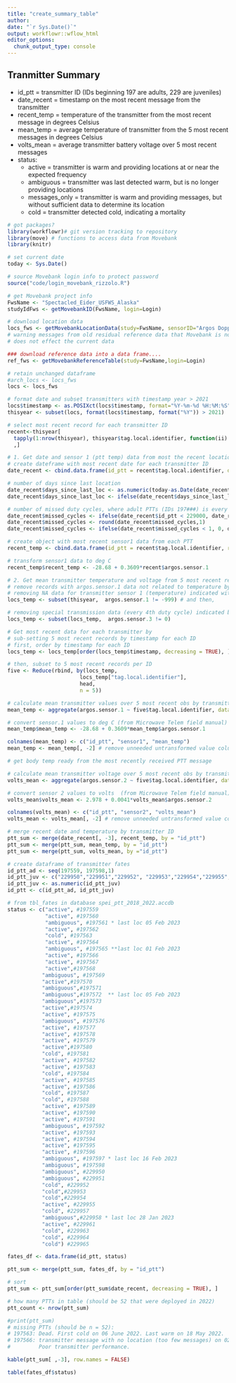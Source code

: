 ```yaml
---
title: "create_summary_table"
author: 
date: "`r Sys.Date()`"
output: workflowr::wflow_html
editor_options:
  chunk_output_type: console
---
```


## Tranmitter Summary

* id_ptt = transmitter ID (IDs beginning 197 are adults, 229 are juveniles)
* date_recent = timestamp on the most recent message from the transmitter
* recent_temp = temperature of the transmitter from the most recent message in degrees Celsius
* mean_temp = average temperature of transmitter from the 5 most recent messages in degrees Celsius
* volts_mean = average transmitter battery voltage over 5 most recent messages
* status: 
  + active = transmitter is warm and providing locations at or near the expected frequency
  + ambiguous = transmitter was last detected warm, but is no longer providing locations
  + messages_only = transmitter is warm and providing messages, but without sufficient data to determine its location
  + cold = transmitter detected cold, indicating a mortality
        

```r
# got packages?
library(workflowr)# git version tracking to repository
library(move) # functions to access data from Movebank
library(knitr)
```

```r
# set current date
today <- Sys.Date()

# source Movebank login info to protect password
source("code/login_movebank_rizzolo.R")

# get Movebank project info
FwsName <- "Spectacled_Eider_USFWS_Alaska"
studyIdFws <- getMovebankID(FwsName, login=Login)

# download location data
locs_fws <- getMovebankLocationData(study=FwsName, sensorID="Argos Doppler Shift", login=Login, includeOutliers=TRUE)
# warning messages from old residual reference data that Movebank is not deleting with each new ref data upload, for some reason
# does not effect the current data

### download reference data into a data frame....
ref_fws <- getMovebankReferenceTable(study=FwsName,login=Login)

# retain unchanged dataframe
#arch_locs <- locs_fws
locs <- locs_fws

# format date and subset transmitters with timestamp year > 2021
locs$timestamp <- as.POSIXct(locs$timestamp, format="%Y-%m-%d %H:%M:%S", tz = 'UTC')
thisyear <- subset(locs, format(locs$timestamp, format("%Y")) > 2021)

# select most recent record for each transmitter ID
recent<-thisyear[
  tapply(1:nrow(thisyear), thisyear$tag.local.identifier, function(ii) ii[which.max(thisyear$timestamp[ii])])
  ,]

# 1. Get date and sensor 1 (ptt temp) data from most the recent location for each transmitter ID ####
# create dateframe with most recent date for each transmitter ID
date_recent <- cbind.data.frame(id_ptt = recent$tag.local.identifier, date_recent = recent$timestamp)

# number of days since last location
date_recent$days_since_last_loc <- as.numeric(today-as.Date(date_recent$date_recent))
date_recent$days_since_last_loc <- ifelse(date_recent$days_since_last_loc < 1, 0, date_recent$days_since_last_loc)

# number of missed duty cycles, where adult PTTs (IDs 197###) is every 7 d, and juveniles (221###) is every 2 d
date_recent$missed_cycles <- ifelse(date_recent$id_ptt < 229000, date_recent$days_since_last_loc/7, date_recent$days_since_last_loc/2)
date_recent$missed_cycles <- round(date_recent$missed_cycles,1)
date_recent$missed_cycles <- ifelse(date_recent$missed_cycles < 1, 0, date_recent$missed_cycles)

# create object with most recent sensor1 data from each PTT
recent_temp <- cbind.data.frame(id_ptt = recent$tag.local.identifier, recent_temp = recent$argos.sensor.1)

# transform sensor1 data to deg C
recent_temp$recent_temp <- -28.68 + 0.3609*recent$argos.sensor.1

# 2. Get mean transmitter temperature and voltage from 5 most recent records for each transmitter ID ####
# remove records with argos.sensor.1 data not related to temperature by first...
# removing NA data for transmitter sensor 1 (temperature) indicated with -999
locs_temp <- subset(thisyear,  argos.sensor.1 != -999) # and then,

# removing special transmission data (every 4th duty cycle) indicated by  argos.sensor.3 = 0 (see MTI Battery Powered PTT-100 Field Manual, p 17)
locs_temp <- subset(locs_temp,  argos.sensor.3 != 0)

# Get most recent data for each transmitter by
# sub-setting 5 most recent records by timestamp for each ID
# first, order by timestamp for each ID
locs_temp <- locs_temp[order(locs_temp$timestamp, decreasing = TRUE), ]

# then, subset to 5 most recent records per ID
five <- Reduce(rbind, by(locs_temp,
                       locs_temp["tag.local.identifier"],
                       head,
                       n = 5))

# calculate mean transmitter values over 5 most recent obs by transmitter
mean_temp <- aggregate(argos.sensor.1 ~ five$tag.local.identifier, data = five, FUN="mean")

# convert sensor.1 values to deg C (from Microwave Telem field manual)
mean_temp$mean_temp <- -28.68 + 0.3609*mean_temp$argos.sensor.1

colnames(mean_temp) <- c("id_ptt", "sensor1", "mean_temp")
mean_temp <- mean_temp[, -2] # remove unneeded untransformed value column

# get body temp ready from the most recently received PTT message

# calculate mean transmitter voltage over 5 most recent obs by transmitter
volts_mean <- aggregate(argos.sensor.2 ~ five$tag.local.identifier, data = five, FUN="mean")

# convert sensor 2 values to volts  (from Microwave Telem field manual)
volts_mean$volts_mean <- 2.978 + 0.0041*volts_mean$argos.sensor.2

colnames(volts_mean) <- c("id_ptt", "sensor2", "volts_mean")
volts_mean <- volts_mean[, -2] # remove unneeded untransformed value column

# merge recent date and temperature by transmitter ID
ptt_sum <- merge(date_recent[, -3], recent_temp, by = "id_ptt")
ptt_sum <- merge(ptt_sum, mean_temp, by = "id_ptt")
ptt_sum <- merge(ptt_sum, volts_mean, by ="id_ptt")

# create dataframe of transmitter fates
id_ptt_ad <- seq(197559, 197598,1)
id_ptt_juv <- c("229950","229951","229952", "229953","229954","229955","229957","229958","229961","229963","229964","229965")
id_ptt_juv <- as.numeric(id_ptt_juv)
id_ptt <- c(id_ptt_ad, id_ptt_juv)

# from tbl_fates in database spei_ptt_2018_2022.accdb
status <- c("active", #197559
            "active", #197560
            "ambiguous", #197561 * last loc 05 Feb 2023
            "active", #197562
            "cold", #197563
            "active", #197564
            "ambiguous", #197565 **last loc 01 Feb 2023
            "active", #197566
            "active", #197567
            "active",#197568
           "ambiguous", #197569 
           "active",#197570
           "ambiguous",#197571
           "ambiguous",#197572  ** last loc 05 Feb 2023
           "ambiguous",#197573
           "active",#197574
           "active", #197575
           "ambiguous", #197576
           "active", #197577
           "active", #197578
           "active", #197579
           "active",#197580
           "cold", #197581 
           "active", #197582
           "active", #197583
           "cold", #197584
           "active", #197585
           "active", #197586
           "cold", #197587
           "cold", #197588
           "active", #197589
           "active", #197590
           "active", #197591
           "ambiguous", #197592
           "active", #197593
           "active", #197594
           "active", #197595
           "active", #197596
           "ambiguous", #197597 * last loc 16 Feb 2023
           "ambiguous", #197598
           "ambiguous", #229950
           "ambiguous", #229951
           "cold", #229952
           "cold",#229953
           "cold",#229954
           "active", #229955
           "cold", #229957
           "ambiguous",#229958 * last loc 28 Jan 2023
           "active", #229961
           "cold", #229963
           "cold", #229964
           "cold") #229965

fates_df <- data.frame(id_ptt, status)

ptt_sum <- merge(ptt_sum, fates_df, by = "id_ptt")

# sort
ptt_sum <- ptt_sum[order(ptt_sum$date_recent, decreasing = TRUE), ]

# how many PTTs in table (should be 52 that were deployed in 2022)
ptt_count <- nrow(ptt_sum)

#print(ptt_sum)
# missing PTTs (should be n = 52):
# 197563: Dead. First cold on 06 June 2022. Last warm on 18 May 2022.
# 197566: transmitter message with no location (too few messages) on 02 Nov 2022, at which time PTT was warm. Last message with location was 12 June 2022.
#         Poor transmitter performance.

kable(ptt_sum[ ,-3], row.names = FALSE)
```

```r
table(fates_df$status)
```
